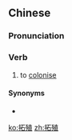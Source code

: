 ==Chinese==
{{zh-forms}}

===Pronunciation===
{{zh-pron
|m=tuòzhí
|cat=v
}}

===Verb===
{{zh-verb}}

# to [[colonise]]

====Synonyms====
* {{zh-l|殖民}}

[[ko:拓殖]]
[[zh:拓殖]]